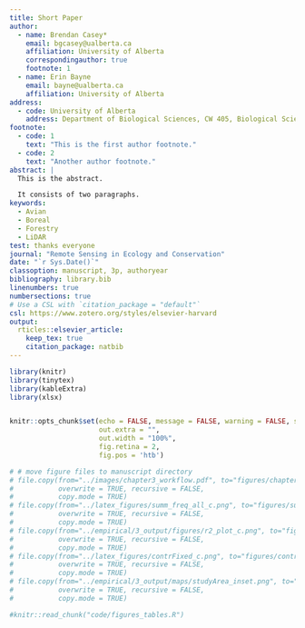 ```yaml
---
title: Short Paper
author:
  - name: Brendan Casey*
    email: bgcasey@ualberta.ca
    affiliation: University of Alberta
    correspondingauthor: true
    footnote: 1
  - name: Erin Bayne
    email: bayne@ualberta.ca
    affiliation: University of Alberta
address:
  - code: University of Alberta
    address: Department of Biological Sciences, CW 405, Biological Sciences Bldg., Edmonton, AB, T6G 2E9
footnote:
  - code: 1
    text: "This is the first author footnote."
  - code: 2
    text: "Another author footnote."
abstract: |
  This is the abstract.

  It consists of two paragraphs.
keywords: 
  - Avian
  - Boreal
  - Forestry
  - LiDAR
test: thanks everyone 
journal: "Remote Sensing in Ecology and Conservation"
date: "`r Sys.Date()`"
classoption: manuscript, 3p, authoryear
bibliography: library.bib
linenumbers: true
numbersections: true
# Use a CSL with `citation_package = "default"`
csl: https://www.zotero.org/styles/elsevier-harvard
output: 
  rticles::elsevier_article:
    keep_tex: true
    citation_package: natbib
---
```



```r

library(knitr)
library(tinytex)
library(kableExtra)
library(xlsx)


knitr::opts_chunk$set(echo = FALSE, message = FALSE, warning = FALSE, signif = 3,
                      out.extra = "",
                      out.width = "100%",
                      fig.retina = 2,
                      fig.pos = 'htb')

# # move figure files to manuscript directory
# file.copy(from="../images/chapter3_workflow.pdf", to="figures/chapter3_workflow.pdf",
#           overwrite = TRUE, recursive = FALSE,
#           copy.mode = TRUE)
# file.copy(from="../latex_figures/summ_freq_all_c.png", to="figures/summ_freq_all_c.png",
#           overwrite = TRUE, recursive = FALSE,
#           copy.mode = TRUE)
# file.copy(from="../empirical/3_output/figures/r2_plot_c.png", to="figures/r2_plot_c.png",
#           overwrite = TRUE, recursive = FALSE,
#           copy.mode = TRUE)
# file.copy(from="../latex_figures/contrFixed_c.png", to="figures/contrFixed_c.png",
#           overwrite = TRUE, recursive = FALSE,
#           copy.mode = TRUE)
# file.copy(from="../empirical/3_output/maps/studyArea_inset.png", to="figures/studyArea_inset.png",
#           overwrite = TRUE, recursive = FALSE,
#           copy.mode = TRUE)

#knitr::read_chunk("code/figures_tables.R")

```
